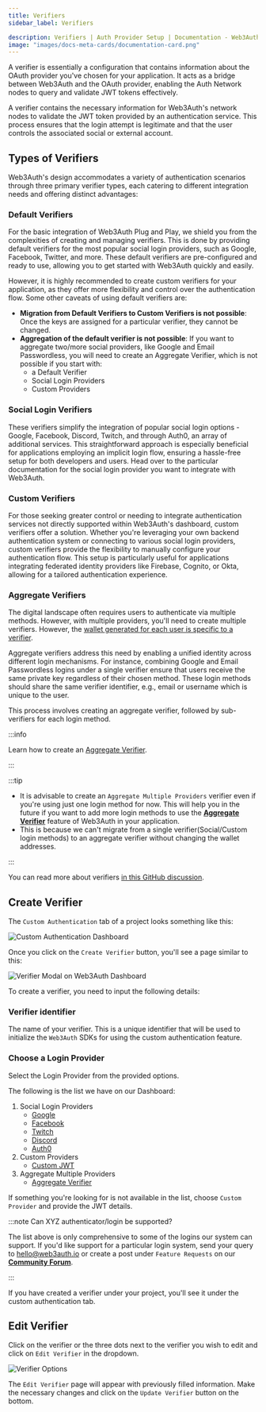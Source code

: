 ```yaml
---
title: Verifiers
sidebar_label: Verifiers

description: Verifiers | Auth Provider Setup | Documentation - Web3Auth"
image: "images/docs-meta-cards/documentation-card.png"
---
```


A verifier is essentially a configuration that contains information about the OAuth provider you've
chosen for your application. It acts as a bridge between Web3Auth and the OAuth provider, enabling
the Auth Network nodes to query and validate JWT tokens effectively.

A verifier contains the necessary information for Web3Auth's network nodes to validate the JWT token
provided by an authentication service. This process ensures that the login attempt is legitimate and
that the user controls the associated social or external account.

## Types of Verifiers

Web3Auth's design accommodates a variety of authentication scenarios through three primary verifier
types, each catering to different integration needs and offering distinct advantages:

### Default Verifiers

For the basic integration of Web3Auth Plug and Play, we shield you from the complexities of creating
and managing verifiers. This is done by providing default verifiers for the most popular social
login providers, such as Google, Facebook, Twitter, and more. These default verifiers are
pre-configured and ready to use, allowing you to get started with Web3Auth quickly and easily.

However, it is highly recommended to create custom verifiers for your application, as they offer
more flexibility and control over the authentication flow. Some other caveats of using default
verifiers are:

- **Migration from Default Verifiers to Custom Verifiers is not possible**: Once the keys are
  assigned for a particular verifier, they cannot be changed.
- **Aggregation of the default verifier is not possible**: If you want to aggregate two/more social
  providers, like Google and Email Passwordless, you will need to create an Aggregate Verifier,
  which is not possible if you start with:
  - a Default Verifier
  - Social Login Providers
  - Custom Providers

### Social Login Verifiers

These verifiers simplify the integration of popular social login options - Google, Facebook,
Discord, Twitch, and through Auth0, an array of additional services. This straightforward approach
is especially beneficial for applications employing an implicit login flow, ensuring a hassle-free
setup for both developers and users. Head over to the particular documentation for the social login
provider you want to integrate with Web3Auth.

### Custom Verifiers

For those seeking greater control or needing to integrate authentication services not directly
supported within Web3Auth's dashboard, custom verifiers offer a solution. Whether you're leveraging
your own backend authentication system or connecting to various social login providers, custom
verifiers provide the flexibility to manually configure your authentication flow. This setup is
particularly useful for applications integrating federated identity providers like Firebase,
Cognito, or Okta, allowing for a tailored authentication experience.

### Aggregate Verifiers

The digital landscape often requires users to authenticate via multiple methods. However, with
multiple providers, you'll need to create multiple verifiers. However, the
[wallet generated for each user is specific to a verifier](/troubleshooting/different-private-key#verifier).

Aggregate verifiers address this need by enabling a unified identity across different login
mechanisms. For instance, combining Google and Email Passwordless logins under a single verifier
ensure that users receive the same private key regardless of their chosen method. These login
methods should share the same verifier identifier, e.g., email or username which is unique to the
user.

This process involves creating an aggregate verifier, followed by sub-verifiers for each login
method.

:::info

Learn how to create an [Aggregate Verifier](/auth-provider-setup/aggregate-verifier).

:::

:::tip

- It is advisable to create an `Aggregate Multiple Providers` verifier even if you're using just one
  login method for now. This will help you in the future if you want to add more login methods to
  use the [**Aggregate Verifier**](/auth-provider-setup/aggregate-verifier) feature of Web3Auth in
  your application.
- This is because we can't migrate from a single verifier(Social/Custom login methods) to an
  aggregate verifier without changing the wallet addresses.

:::

You can read more about verifiers
[in this GitHub discussion](https://github.com/orgs/Web3Auth/discussions/427#discussioncomment-3442052).

## Create Verifier

The `Custom Authentication` tab of a project looks something like this:

![Custom Authentication Dashboard](/images/dashboard/custom-authentication.png)

Once you click on the `Create Verifier` button, you'll see a page similar to this:

![Verifier Modal on Web3Auth Dashboard](/images/dashboard/create-verifier.png)

To create a verifier, you need to input the following details:

### Verifier identifier

The name of your verifier. This is a unique identifier that will be used to initialize the
`Web3Auth` SDKs for using the custom authentication feature.

### Choose a Login Provider

Select the Login Provider from the provided options.

The following is the list we have on our Dashboard:

1. Social Login Providers
   - [Google](/auth-provider-setup/social-providers/google)
   - [Facebook](/auth-provider-setup/social-providers/facebook)
   - [Twitch](/auth-provider-setup/social-providers/twitch)
   - [Discord](/auth-provider-setup/social-providers/discord)
   - [Auth0](/auth-provider-setup/authentication-service-providers/auth0-service-provider)
2. Custom Providers
   - [Custom JWT](/auth-provider-setup/byo-jwt-provider)
3. Aggregate Multiple Providers
   - [Aggregate Verifier](/auth-provider-setup/aggregate-verifier)

If something you're looking for is not available in the list, choose `Custom Provider` and provide
the JWT details.

:::note Can XYZ authenticator/login be supported?

The list above is only comprehensive to some of the logins our system can support. If you'd like
support for a particular login system, send your query to hello@web3auth.io or create a post under
`Feature Requests` on our [**Community Forum**](https://web3auth.io/community/c/feature-request/14).

:::

If you have created a verifier under your project, you'll see it under the custom authentication
tab.

## Edit Verifier

Click on the verifier or the three dots next to the verifier you wish to edit and click on
`Edit Verifier` in the dropdown.

![Verifier Options](/images/dashboard/edit-verifier.png)

The `Edit Verifier` page will appear with previously filled information. Make the necessary changes
and click on the `Update Verifier` button on the bottom.
